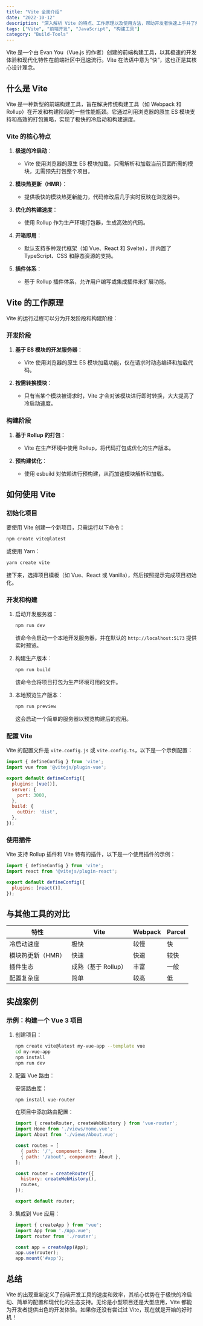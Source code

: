 ```yaml
---
title: "Vite 全面介绍"
date: "2022-10-12"
description: "深入解析 Vite 的特点、工作原理以及使用方法，帮助开发者快速上手并了解其在现代前端开发中的优势。"
tags: ["Vite", "前端开发", "JavaScript", "构建工具"]
category: "Build-Tools"
---
```


Vite 是一个由 Evan You（Vue.js 的作者）创建的前端构建工具，以其极速的开发体验和现代化特性在前端社区中迅速流行。Vite 在法语中意为“快”，这也正是其核心设计理念。

## 什么是 Vite

Vite 是一种新型的前端构建工具，旨在解决传统构建工具（如 Webpack 和 Rollup）在开发和构建阶段的一些性能瓶颈。它通过利用浏览器的原生 ES 模块支持和高效的打包策略，实现了极快的冷启动和构建速度。

### Vite 的核心特点

1. **极速的冷启动**：
   - Vite 使用浏览器的原生 ES 模块加载，只需解析和加载当前页面所需的模块，无需预先打包整个项目。

2. **模块热更新（HMR）**：
   - 提供极快的模块热更新能力，代码修改后几乎实时反映在浏览器中。

3. **优化的构建速度**：
   - 使用 Rollup 作为生产环境打包器，生成高效的代码。

4. **开箱即用**：
   - 默认支持多种现代框架（如 Vue、React 和 Svelte），并内置了 TypeScript、CSS 和静态资源的支持。

5. **插件体系**：
   - 基于 Rollup 插件体系，允许用户编写或集成插件来扩展功能。

## Vite 的工作原理

Vite 的运行过程可以分为开发阶段和构建阶段：

### 开发阶段

1. **基于 ES 模块的开发服务器**：
   - Vite 使用浏览器的原生 ES 模块加载功能，仅在请求时动态编译和加载代码。

2. **按需转换模块**：
   - 只有当某个模块被请求时，Vite 才会对该模块进行即时转换，大大提高了冷启动速度。

### 构建阶段

1. **基于 Rollup 的打包**：
   - Vite 在生产环境中使用 Rollup，将代码打包成优化的生产版本。

2. **预构建优化**：
   - 使用 esbuild 对依赖进行预构建，从而加速模块解析和加载。

## 如何使用 Vite

### 初始化项目

要使用 Vite 创建一个新项目，只需运行以下命令：

```bash
npm create vite@latest
```

或使用 Yarn：

```bash
yarn create vite
```

接下来，选择项目模板（如 Vue、React 或 Vanilla），然后按照提示完成项目初始化。

### 开发和构建

1. 启动开发服务器：

   ```bash
   npm run dev
   ```

   该命令会启动一个本地开发服务器，并在默认的 `http://localhost:5173` 提供实时预览。

2. 构建生产版本：

   ```bash
   npm run build
   ```

   该命令会将项目打包为生产环境可用的文件。

3. 本地预览生产版本：

   ```bash
   npm run preview
   ```

   这会启动一个简单的服务器以预览构建后的应用。

### 配置 Vite

Vite 的配置文件是 `vite.config.js` 或 `vite.config.ts`，以下是一个示例配置：

```javascript
import { defineConfig } from 'vite';
import vue from '@vitejs/plugin-vue';

export default defineConfig({
  plugins: [vue()],
  server: {
    port: 3000,
  },
  build: {
    outDir: 'dist',
  },
});
```

### 使用插件

Vite 支持 Rollup 插件和 Vite 特有的插件，以下是一个使用插件的示例：

```javascript
import { defineConfig } from 'vite';
import react from '@vitejs/plugin-react';

export default defineConfig({
  plugins: [react()],
});
```

## 与其他工具的对比

| 特性             | Vite              | Webpack           | Parcel          |
|------------------|-------------------|-------------------|-----------------|
| 冷启动速度        | 极快              | 较慢              | 快              |
| 模块热更新（HMR） | 快速              | 快速              | 较快            |
| 插件生态          | 成熟（基于 Rollup）| 丰富              | 一般            |
| 配置复杂度        | 简单              | 较高              | 低              |

## 实战案例

### 示例：构建一个 Vue 3 项目

1. 创建项目：

   ```bash
   npm create vite@latest my-vue-app --template vue
   cd my-vue-app
   npm install
   npm run dev
   ```

2. 配置 Vue 路由：

   安装路由库：

   ```bash
   npm install vue-router
   ```

   在项目中添加路由配置：

   ```javascript
   import { createRouter, createWebHistory } from 'vue-router';
   import Home from './views/Home.vue';
   import About from './views/About.vue';

   const routes = [
     { path: '/', component: Home },
     { path: '/about', component: About },
   ];

   const router = createRouter({
     history: createWebHistory(),
     routes,
   });

   export default router;
   ```

3. 集成到 Vue 应用：

   ```javascript
   import { createApp } from 'vue';
   import App from './App.vue';
   import router from './router';

   const app = createApp(App);
   app.use(router);
   app.mount('#app');
   ```

## 总结

Vite 的出现重新定义了前端开发工具的速度和效率，其核心优势在于极快的冷启动、简单的配置和现代化的生态支持。无论是小型项目还是大型应用，Vite 都能为开发者提供出色的开发体验。如果你还没有尝试过 Vite，现在就是开始的好时机！